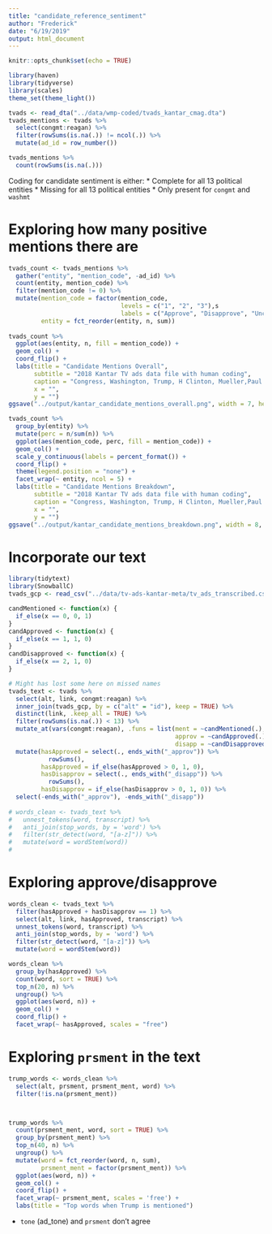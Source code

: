 ```yaml
---
title: "candidate_reference_sentiment"
author: "Frederick"
date: "6/19/2019"
output: html_document
---
```


```r
knitr::opts_chunk$set(echo = TRUE)
```


```r
library(haven)
library(tidyverse)
library(scales)
theme_set(theme_light())

tvads <- read_dta("../data/wmp-coded/tvads_kantar_cmag.dta")
tvads_mentions <- tvads %>% 
  select(congmt:reagan) %>% 
  filter(rowSums(is.na(.)) != ncol(.)) %>% 
  mutate(ad_id = row_number())

tvads_mentions %>%
  count(rowSums(is.na(.)))
```



Coding for candidate sentiment is either:
* Complete for all 13 political entities
* Missing for all 13 political entities
* Only present for `congmt` and `washmt`

# Exploring how many positive mentions there are
```r
tvads_count <- tvads_mentions %>% 
  gather("entity", "mention_code", -ad_id) %>% 
  count(entity, mention_code) %>% 
  filter(mention_code != 0) %>% 
  mutate(mention_code = factor(mention_code,
                               levels = c("1", "2", "3"),s
                               labels = c("Approve", "Disapprove", "Unclear")),
         entity = fct_reorder(entity, n, sum))
  
tvads_count %>% 
  ggplot(aes(entity, n, fill = mention_code)) + 
  geom_col() +
  coord_flip() +
  labs(title = "Candidate Mentions Overall",
       subtitle = "2018 Kantar TV ads data file with human coding",
       caption = "Congress, Washington, Trump, H Clinton, Mueller,Paul Ryan (GOP Hse), Nancy Pelosi (Dem Hse),\nMitch McConnell(GOP Sen),Charles Schumer (Dem Sen), Obama, George Bush, Bill Clinton, Reagan",
       x = "",
       y = "")
ggsave("../output/kantar_candidate_mentions_overall.png", width = 7, height = 4)

tvads_count %>% 
  group_by(entity) %>% 
  mutate(perc = n/sum(n)) %>% 
  ggplot(aes(mention_code, perc, fill = mention_code)) +
  geom_col() +
  scale_y_continuous(labels = percent_format()) + 
  coord_flip() +
  theme(legend.position = "none") + 
  facet_wrap(~ entity, ncol = 5) +
  labs(title = "Candidate Mentions Breakdown",
       subtitle = "2018 Kantar TV ads data file with human coding", 
       caption = "Congress, Washington, Trump, H Clinton, Mueller,Paul Ryan (GOP Hse), Nancy Pelosi (Dem Hse),\nMitch McConnell(GOP Sen),Charles Schumer (Dem Sen), Obama, George Bush, Bill Clinton, Reagan",
       x = "",
       y = "")
ggsave("../output/kantar_candidate_mentions_breakdown.png", width = 8, height = 4)

```


# Incorporate our text
```r
library(tidytext)
library(SnowballC)
tvads_gcp <- read_csv("../data/tv-ads-kantar-meta/tv_ads_transcribed.csv")

candMentioned <- function(x) {
  if_else(x == 0, 0, 1)
}
candApproved <- function(x) {
  if_else(x == 1, 1, 0)
}
candDisapproved <- function(x) {
  if_else(x == 2, 1, 0)
}

# Might has lost some here on missed names
tvads_text <- tvads %>% 
  select(alt, link, congmt:reagan) %>% 
  inner_join(tvads_gcp, by = c("alt" = "id"), keep = TRUE) %>% 
  distinct(link, .keep_all = TRUE) %>% 
  filter(rowSums(is.na(.)) < 13) %>% 
  mutate_at(vars(congmt:reagan), .funs = list(ment = ~candMentioned(.),
                                              approv = ~candApproved(.),
                                              disapp = ~candDisapproved(.))) %>% 
  mutate(hasApproved = select(., ends_with("_approv")) %>%
           rowSums(),
         hasApproved = if_else(hasApproved > 0, 1, 0),
         hasDisapprov = select(., ends_with("_disapp")) %>% 
           rowSums(),
         hasDisapprov = if_else(hasDisapprov > 0, 1, 0)) %>%
  select(-ends_with("_approv"), -ends_with("_disapp"))
  
# words_clean <- tvads_text %>% 
#   unnest_tokens(word, transcript) %>% 
#   anti_join(stop_words, by = 'word') %>% 
#   filter(str_detect(word, "[a-z]")) %>% 
#   mutate(word = wordStem(word))
#   

```




# Exploring approve/disapprove

```r
words_clean <- tvads_text %>% 
  filter(hasApproved + hasDisapprov == 1) %>% 
  select(alt, link, hasApproved, transcript) %>% 
  unnest_tokens(word, transcript) %>% 
  anti_join(stop_words, by = 'word') %>% 
  filter(str_detect(word, "[a-z]")) %>% 
  mutate(word = wordStem(word))

words_clean %>% 
  group_by(hasApproved) %>% 
  count(word, sort = TRUE) %>% 
  top_n(20, n) %>% 
  ungroup() %>% 
  ggplot(aes(word, n)) +
  geom_col() +
  coord_flip() + 
  facet_wrap(~ hasApproved, scales = "free")

```




# Exploring `prsment` in the text
```r
trump_words <- words_clean %>% 
  select(alt, prsment, prsment_ment, word) %>% 
  filter(!is.na(prsment_ment))



trump_words %>% 
  count(prsment_ment, word, sort = TRUE) %>% 
  group_by(prsment_ment) %>% 
  top_n(40, n) %>% 
  ungroup() %>% 
  mutate(word = fct_reorder(word, n, sum),
         prsment_ment = factor(prsment_ment)) %>% 
  ggplot(aes(word, n)) + 
  geom_col() +
  coord_flip() +
  facet_wrap(~ prsment_ment, scales = 'free') +
  labs(title = "Top words when Trump is mentioned")

```

* `tone` (ad_tone) and `prsment` don't agree
